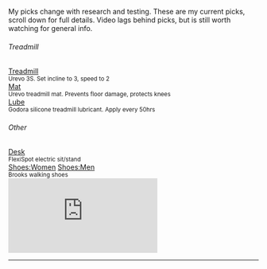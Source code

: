 
My picks change with research and testing. These are my current picks, scroll down for full details. Video lags behind picks, but is still worth watching for general info.


<div className="d-flex flex-wrap gap-2 mb-4">
  <div className="card" style={{ minWidth: '300px', flex: '1' }}>
    <div className="card-body">
      <h6 className="card-subtitle mb-2 text-body-secondary">Treadmill</h6>
      <div>
        <a
          href={walkingDeskLinks["key://urevo_3s"]}
          target="_blank"
          className="btn btn-primary"
        >Treadmill</a>
        <div><small className="text-body-secondary">Urevo 3S. Set incline to 3, speed to 2</small></div>
      </div>
      <div className="mt-2">
        <a href={walkingDeskLinks["key://mat"]} target="_blank" className="btn btn-outline-primary">Mat</a>
        <div><small className="text-body-secondary">Urevo treadmill mat. Prevents floor damage, protects knees</small></div>
      </div>
      <div className="mt-2">
        <a href={walkingDeskLinks["key://lube"]} target="_blank" className="btn btn-outline-primary">Lube</a>
        <div><small className="text-body-secondary">Godora silicone treadmill lubricant. Apply every 50hrs</small></div>
      </div>
    </div>
  </div>

  <div className="card" style={{ minWidth: '300px', flex: '1' }}>
    <div className="card-body">
      <h6 className="card-subtitle mb-2 text-body-secondary">Other</h6>
      <div>
        <a
          href={walkingDeskLinks["key://flexispot"]}
          target="_blank"
          className="btn btn-outline-primary"
        >Desk</a>
        <div><small className="text-body-secondary">FlexiSpot electric sit/stand</small></div>
      </div>
      <div className="mt-2">
        <a href={walkingDeskLinks["key://shoes_women"]} target="_blank" className="btn btn-outline-primary me-1">Shoes:Women</a>
        <a href={walkingDeskLinks["key://shoes_men"]} target="_blank" className="btn btn-outline-primary">Shoes:Men</a>
        <div><small className="text-body-secondary">Brooks walking shoes</small></div>
      </div>
    </div>
  </div>
</div>

<div style={{
  maxWidth: '800px',
  margin: '0 auto 1rem auto'
}}>
  <div style={{
    position: 'relative',
    paddingBottom: '56.25%',
    height: 0,
    overflow: 'hidden'
  }}>
    <iframe 
      style={{
        position: 'absolute',
        top: 0,
        left: 0,
        width: '100%',
        height: '100%'
      }}
      src="https://www.youtube.com/embed/pJXnnhJsrlw?si=YUMsTIdygyuIuzip" 
      title="YouTube video player" 
      frameBorder="0"
      allow="accelerometer; autoplay; clipboard-write; encrypted-media; gyroscope; picture-in-picture; web-share" 
      allowFullScreen
    ></iframe>
  </div>
</div>

<Workflowy wf={wf} />

---

<BattleStation />